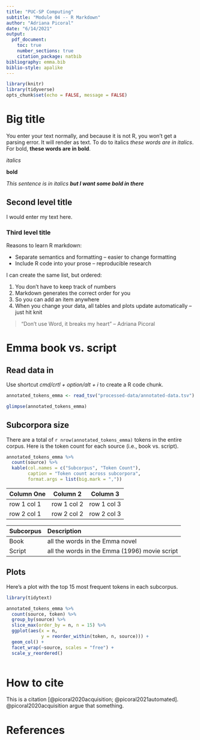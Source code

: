 ```yaml
---
title: "PUC-SP Computing"
subtitle: "Module 04 -- R Markdown"
author: "Adriana Picoral"
date: "6/14/2021"
output:
  pdf_document:
    toc: true
    number_sections: true
    citation_package: natbib
bibliography: emma.bib
biblio-style: apalike
---
```


```r
library(knitr)
library(tidyverse)
opts_chunk$set(echo = FALSE, message = FALSE)
```

# Big title

You enter your text normally, and because it is not R, you won't get a parsing error. It will render as text. To do to italics *these words are in italics*. For bold, **these words are in bold**.

_italics_

__bold__

*This sentence is in italics __but I want some bold in there__*

## Second level title

I would enter my text here.

### Third level title

Reasons to learn R markdown:

* Separate semantics and formatting -- easier to change formatting
* Include R code into your prose -- reproducible research

I can create the same list, but ordered:

1. You don't have to keep track of numbers
1. Markdown generates the correct order for you
1. So you can add an item anywhere
1. When you change your data, all tables and plots update automatically -- just hit knit

> "Don't use Word, it breaks my heart" -- Adriana Picoral

# Emma book vs. script

## Read data in

Use shortcut *cmd/crtl + option/alt + i* to create a R code chunk.

```r
annotated_tokens_emma <- read_tsv("processed-data/annotated-data.tsv")
```



```r
glimpse(annotated_tokens_emma)
```

## Subcorpora size

There are a total of `r nrow(annotated_tokens_emma)` tokens in the entire corpus. Here is the token count for each source (i.e., book vs. script).

```r
annotated_tokens_emma %>%
  count(source) %>%
  kable(col.names = c("Subcorpus", "Token Count"),
        caption = "Token count across subcorpora",
        format.args = list(big.mark = ","))
```

| Column One | Column 2 | Column 3 |
| ---------- | -------- | -------- |
| row 1 col 1 | row 1 col 2 | row 1 col 3 |
| row 2 col 1 | row 2 col 2 | row 2 col 3 |


| Subcorpus | Description |
| :--------- | :----------- |
| Book | all the words in the Emma novel |
| Script | all the words in the Emma (1996) movie script |

## Plots

Here's a plot with the top 15 most frequent tokens in each subcorpus.

```r
library(tidytext)

annotated_tokens_emma %>%
  count(source, token) %>%
  group_by(source) %>%
  slice_max(order_by = n, n = 15) %>%
  ggplot(aes(x = n,
             y = reorder_within(token, n, source))) +
  geom_col() +
  facet_wrap(~source, scales = "free") +
  scale_y_reordered()
  

```

# How to cite

This is a citation [@picoral2020acquisition; @picoral2021automated]. @picoral2020acquisition argue that something.

# References

